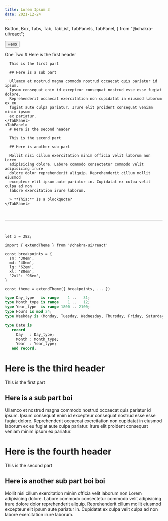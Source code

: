 ```yaml
---
title: Lorem Ipsum 3
date: 2021-12-24
---
```


  Button,
  Box,
  Tabs,
  Tab,
  TabList,
  TabPanels,
  TabPanel,
} from "@chakra-ui/react";

<Button>Hello</Button>

<Tabs variant="enclosed">
  <TabList>
    <Tab>One</Tab>
    <Tab>Two</Tab>
  </TabList>
  <TabPanels>
    <TabPanel>
      # Here is the first header

      This is the first part

      ## Here is a sub part

      Ullamco et nostrud magna commodo nostrud occaecat quis pariatur id ipsum.
      Ipsum consequat enim id excepteur consequat nostrud esse esse fugiat dolore.
      Reprehenderit occaecat exercitation non cupidatat in eiusmod laborum ex eu
      fugiat aute culpa pariatur. Irure elit proident consequat veniam minim ipsum
      ex pariatur.
    </TabPanel>
    <TabPanel>
      # Here is the second header

      This is the second part

      ## Here is another sub part

      Mollit nisi cillum exercitation minim officia velit laborum non Lorem
      adipisicing dolore. Labore commodo consectetur commodo velit adipisicing irure
      dolore dolor reprehenderit aliquip. Reprehenderit cillum mollit eiusmod
      excepteur elit ipsum aute pariatur in. Cupidatat ex culpa velit culpa ad non
      labore exercitation irure laborum.

      > **This:** Is a blockquote?
    </TabPanel>

  </TabPanels>
</Tabs>

<br />

---

<br />

`let x = 382;`

```tsx
import { extendTheme } from '@chakra-ui/react'

const breakpoints = {
  sm: '30em',
  md: '48em',
  lg: '62em',
  xl: '80em',
  '2xl': '96em',
}

const theme = extendTheme({ breakpoints, ... })
```

```ada
type Day_type   is range    1 ..   31;
type Month_type is range    1 ..   12;
type Year_type  is range 1800 .. 2100;
type Hours is mod 24;
type Weekday is (Monday, Tuesday, Wednesday, Thursday, Friday, Saturday, Sunday); jjjjjjjjjjjjjjjjjjjjjjjjjjjjjjjjjjjjjjjjjjjjjjjjjjjjjjjjjjjjjjjjjjjjjjjjjjjjjjjjjjjjjjjjjjjjjjjjjjjjjjjjjjjjjjjjjjjjjjjjjjjjjjjjjjjjjjjjjjjjjjjjjjjjjjjjjjjjjjjjjjjjjjjjjjjjjjjjjjjjjjjjjjjjjjjjjjjjjjjjjjjjjjjjjjjjj

type Date is
   record
     Day   : Day_type;
     Month : Month_type;
     Year  : Year_type;
   end record;
```

# Here is the third header

This is the first part

## Here is a sub part boi

Ullamco et nostrud magna commodo nostrud occaecat quis pariatur id ipsum.
Ipsum consequat enim id excepteur consequat nostrud esse esse fugiat dolore.
Reprehenderit occaecat exercitation non cupidatat in eiusmod laborum ex eu
fugiat aute culpa pariatur. Irure elit proident consequat veniam minim ipsum
ex pariatur.

# Here is the fourth header

This is the second part

## Here is another sub part boi boi

Mollit nisi cillum exercitation minim officia velit laborum non Lorem
adipisicing dolore. Labore commodo consectetur commodo velit adipisicing irure
dolore dolor reprehenderit aliquip. Reprehenderit cillum mollit eiusmod
excepteur elit ipsum aute pariatur in. Cupidatat ex culpa velit culpa ad non
labore exercitation irure laborum.
